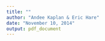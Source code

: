 ```yaml
---
title: ""
author: "Andee Kaplan & Eric Hare"
date: "November 10, 2014"
output: pdf_document
---
```


